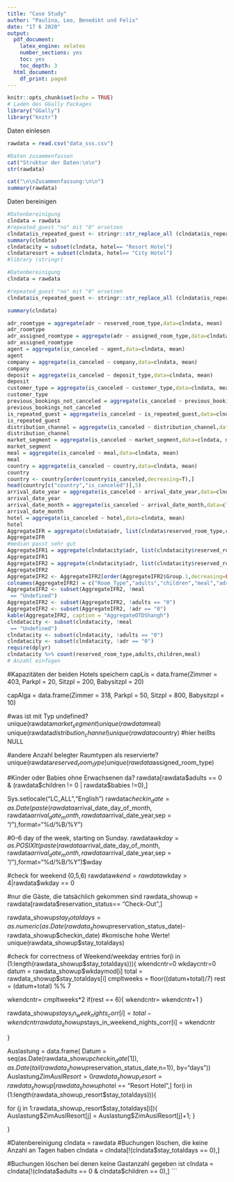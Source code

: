 ---
title: "Case Study"
author: "Paulina, Leo, Benedikt und Felix"
date: "17 6 2020"
output:
  pdf_document:
    latex_engine: xelatex
    number_sections: yes
    toc: yes
    toc_depth: 3
  html_document:
    df_print: paged
---
\pagebreak
```{r setup, include=FALSE}
knitr::opts_chunk$set(echo = TRUE)
# Laden des GGally Packages
library("GGally")
library("knitr")
```


Daten einlesen
```{r }
rawdata = read.csv("data_sss.csv")

#Daten zusammenfassen
cat("Struktur der Daten:\n\n")
str(rawdata)

cat("\n\nZusammenfassung:\n\n")
summary(rawdata)
```

Daten bereinigen
```{r }
#Datenbereinigung
clndata = rawdata
#repeated_guest "no" mit "0" ersetzen
clndata$is_repeated_guest <- stringr::str_replace_all (clndata$is_repeated_guest,pattern="no",repl="0")
summary(clndata)
clndatacity = subset(clndata, hotel== "Resort Hotel")
clndataresort = subset(clndata, hotel== "City Hotel")
#library (stringr)

#Datenbereinigung
clndata = rawdata

#repeated_guest "no" mit "0" ersetzen
clndata$is_repeated_guest <- stringr::str_replace_all (clndata$is_repeated_guest,pattern="no",repl="0")

summary(clndata)

```

```{r }
adr_roomtype = aggregate(adr ~ reserved_room_type,data=clndata, mean)
adr_roomtype
adr_assigned_roomtype = aggregate(adr ~ assigned_room_type,data=clndata, mean)
adr_assigned_roomtype
agent = aggregate(is_canceled ~ agent,data=clndata, mean)
agent
company = aggregate(is_canceled ~ company,data=clndata, mean)
company
deposit = aggregate(is_canceled ~ deposit_type,data=clndata, mean)
deposit
customer_type = aggregate(is_canceled ~ customer_type,data=clndata, mean)
customer_type
previous_bookings_not_canceled = aggregate(is_canceled ~ previous_bookings_not_canceled,data=clndata, mean)
previous_bookings_not_canceled
is_repeated_guest = aggregate(is_canceled ~ is_repeated_guest,data=clndata, mean)
is_repeated_guest
distribution_channel = aggregate(is_canceled ~ distribution_channel,data=clndata, mean)
distribution_channel
market_segment = aggregate(is_canceled ~ market_segment,data=clndata, mean)
market_segment
meal = aggregate(is_canceled ~ meal,data=clndata, mean)
meal
country = aggregate(is_canceled ~ country,data=clndata, mean)
country
country <- country[order(country$is_canceled,decreasing=T),]
head(country[c("country","is_canceled")],5)
arrival_date_year = aggregate(is_canceled ~ arrival_date_year,data=clndata, mean)
arrival_date_year
arrival_date_month = aggregate(is_canceled ~ arrival_date_month,data=clndata, mean)
arrival_date_month
hotel = aggregate(is_canceled ~ hotel,data=clndata, mean)
hotel
AggregateIFR = aggregate(clndata$adr, list(clndata$reserved_room_type,clndata$adults), mean)
AggregateIFR
#median passt sehr gut
AggregateIFR1 = aggregate(clndatacity$adr, list(clndatacity$reserved_room_type,clndatacity$adults), median)
AggregateIFR1
AggregateIFR2 = aggregate(clndatacity$adr, list(clndatacity$reserved_room_type,clndatacity$adults,clndatacity$children,clndatacity$meal), median)
AggregateIFR2
AggregateIFR2 <- AggregateIFR2[order(AggregateIFR2$Group.1,decreasing=FALSE),]
colnames(AggregateIFR2) = c("Room_Type","adults","children","meal","adr")
AggregateIFR2 <- subset(AggregateIFR2, !meal
 == "Undefined")
AggregateIFR2 <- subset(AggregateIFR2, !adults == "0")
AggregateIFR2 <- subset(AggregateIFR2, !adr == "0")
kable(AggregateIFR2, caption = "AggregateOTDShangh")
clndatacity <- subset(clndatacity, !meal
 == "Undefined")
clndatacity <- subset(clndatacity, !adults == "0")
clndatacity <- subset(clndatacity, !adr == "0")
require(dplyr)
clndatacity %>% count(reserved_room_type,adults,children,meal)
# Anzahl einfügen
```

#Kapazitäten der beiden Hotels speichern
capLis = data.frame(Zimmer = 403,
                    Parkpl = 20,
                    Sitzpl = 200,
                    Babysitzpl = 20)

capAlga = data.frame(Zimmer = 318,
                    Parkpl = 50,
                    Sitzpl = 800,
                    Babysitzpl = 10)






#was ist mit Typ undefined?
unique(rawdata$market_segment)
unique(rawdata$meal)
unique(rawdata$distribution_channel)
unique(rawdata$country) #hier heißts NULL

#andere Anzahl belegter Raumtypen als reservierte?
unique(rawdata$reserved_room_type)
unique(rawdata$assigned_room_type)

#Kinder oder Babies ohne Erwachsenen da?
rawdata[rawdata$adults == 0 & (rawdata$children != 0 | rawdata$babies !=0),]

Sys.setlocale("LC_ALL","English")
rawdata$checkin_date = as.Date(paste(rawdata$arrival_date_day_of_month, rawdata$arrival_date_month, rawdata$arrival_date_year,sep = "/"),format="%d/%B/%Y")

#0–6 day of the week, starting on Sunday.
rawdata$wkday=as.POSIXlt(paste(rawdata$arrival_date_day_of_month, rawdata$arrival_date_month, rawdata$arrival_date_year,sep = "/"),format="%d/%B/%Y")$wday

#check for weekend (0,5,6)
rawdata$wkend = rawdata$wkday > 4|rawdata$wkday == 0

#nur die Gäste, die tatsächlich gekommen sind
rawdata_showup = rawdata[rawdata$reservation_status== "Check-Out",]

rawdata_showup$stay_totaldays=as.numeric(as.Date(rawdata_showup$reservation_status_date)-rawdata_showup$checkin_date)
#komische hohe Werte!
unique(rawdata_showup$stay_totaldays)

#check for correctness of Weekend/weekday entries
for(i in (1:length(rawdata_showup$stay_totaldays))){
  wkendcntr=0
  wkdaycntr=0
  datum = rawdata_showup$wkdaymod[i]
  total = rawdata_showup$stay_totaldays[i]
  cmpltweeks = floor((datum+total)/7)
  rest = (datum+total) %% 7
  
  wkendcntr= cmpltweeks*2
  if(rest == 6){
    wkendcntr= wkendcntr+1
  }
  
  rawdata_showup$stays_in_week_nights_corr[i] = total-wkendcntr
  rawdata_showup$stays_in_weekend_nights_corr[i] = wkendcntr
  
}

Auslastung = data.frame( Datum = seq(as.Date(rawdata_showup$checkin_date[1]), 
                 as.Date(tail(rawdata_showup$reservation_status_date,n=1)), 
                 by="days"))
Auslastung$ZimAuslResort= 0
rawdata_showup_resort = rawdata_showup[rawdata_showup$hotel == "Resort Hotel",]
for(i in (1:length(rawdata_showup_resort$stay_totaldays))){
  
  for (j in 1:rawdata_showup_resort$stay_totaldays[i]){
  Auslastung$ZimAuslResort[j] = Auslastung$ZimAuslResort[j]+1;
  }
  
  
}


#Datenbereinigung
clndata = rawdata
#Buchungen löschen, die keine Anzahl an Tagen haben
clndata = clndata[!(clndata$stay_totaldays == 0),]

#Buchungen löschen bei denen keine Gastanzahl gegeben ist
clndata = clndata[!(clndata$adults == 0 & clndata$children == 0),]
```